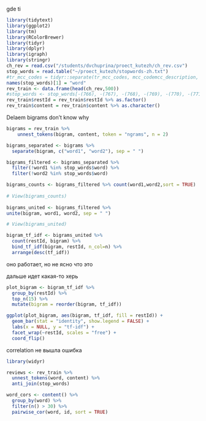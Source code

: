 gde ti
```r
library(tidytext)
library(ggplot2)
library(tm)
library(RColorBrewer)
library(tidyr)
library(dplyr)
library(igraph)
library(stringr)
ch_rev = read.csv("/students/dvchuprina/proect_kutezh/ch_rev.csv")
stop_words = read.table("~/proect_kutezh/stopwords-zh.txt")
#tr_mcc_codes = tidyr::separate(tr_mcc_codes, mcc_codemcc_description, c("mcc_code", "mcc_description"), ";")
names(stop_words)[1] = "word"
rev_train <- data.frame(head(ch_rev,500))
#stop_words <- stop_words[-(766), -(767), -(768), -(769), -(770), -(771), -(772), -(773), -(774), -(775), ] 
rev_train$restId = rev_train$restId %>% as.factor()
rev_train$content = rev_train$content %>% as.character()

```

Delaem bigrams don't know why
```r
bigrams = rev_train %>%
    unnest_tokens(bigram, content, token = "ngrams", n = 2)

bigrams_separated <- bigrams %>%
  separate(bigram, c("word1", "word2"), sep = " ")

bigrams_filtered <- bigrams_separated %>%
  filter(!word1 %in% stop_words$word) %>%
  filter(!word2 %in% stop_words$word)

bigrams_counts <- bigrams_filtered %>% count(word1,word2,sort = TRUE)
  
# View(bigrams_counts)
  
bigrams_united <- bigrams_filtered %>%
unite(bigram, word1, word2, sep = " ")

# View(bigrams_united)

bigram_tf_idf <- bigrams_united %>%
  count(restId, bigram) %>%
  bind_tf_idf(bigram, restId, n_col=n) %>%
  arrange(desc(tf_idf))
```
оно работает, но не ясно что это

дальше идет какая-то херь
```r
plot_bigram <- bigram_tf_idf %>% 
  group_by(restId) %>% 
  top_n(15) %>%
  mutate(bigram = reorder(bigram, tf_idf))

ggplot(plot_bigram, aes(bigram, tf_idf, fill = restId)) +
  geom_bar(stat = "identity", show.legend = FALSE) +
  labs(x = NULL, y = "tf-idf") +
  facet_wrap(~restId, scales = "free") +
  coord_flip()
```
correlation не вышла ошибка 
```r
library(widyr)

reviews <- rev_train %>%
  unnest_tokens(word, content) %>%
  anti_join(stop_words)

word_cors <- content() %>%
  group_by(word) %>%
  filter(n() > 30) %>%
  pairwise_cor(word, id, sort = TRUE)
```



